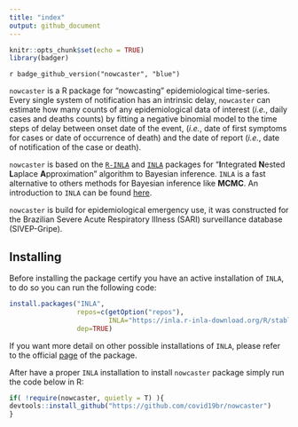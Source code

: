 ```yaml
---
title: "index"
output: github_document
---
```


```r
knitr::opts_chunk$set(echo = TRUE)
library(badger)
```

`r badge_github_version("nowcaster", "blue")`
<!-- `r badge_bioc_download("nowcaster", "total", "blue", "total")`  -->
<!-- `r badge_github_actions("covid19br/nowcaster")` -->

`nowcaster` is a R package for “nowcasting” epidemiological time-series.
Every single system of notification has an intrinsic delay, `nowcaster`
can estimate how many counts of any epidemiological data of interest
(*i.e.*, daily cases and deaths counts) by fitting a negative binomial
model to the time steps of delay between onset date of the event,
(*i.e.*, date of first symptoms for cases or date of occurrence of
death) and the date of report (*i.e.*, date of notification of the case
or death).

`nowcaster` is based on the
[`R-INLA`](https://www.r-inla.org/download-install)
and
[`INLA`](https://inla.r-inla-download.org/r-inla.org/doc/inla-manual/inla-manual.pdf)
packages for “**I**ntegrated **N**ested **L**aplace **A**pproximation”
algorithm to Bayesian inference. `INLA` is a fast alternative to others
methods for Bayesian inference like **MCMC**. An introduction to `INLA`
can be found
[here](https://becarioprecario.bitbucket.io/inla-gitbook/index.html).

`nowcaster` is build for epidemiological emergency use, it was
constructed for the Brazilian Severe Acute Respiratory Illness (SARI)
surveillance database (SIVEP-Gripe).

## Installing

Before installing the package certify you have an active installation of `INLA`, 
to do so you can run the following code:

```r
install.packages("INLA",
                 repos=c(getOption("repos"),
                         INLA="https://inla.r-inla-download.org/R/stable"), 
                 dep=TRUE)
```

If you want more detail on other possible installations of `INLA`, please refer to the official [page](https://www.r-inla.org/download-install) of the package.

After have a proper `INLA` installation to install `nowcaster` package simply run the code below in R:

```r
if( !require(nowcaster, quietly = T) ){
devtools::install_github("https://github.com/covid19br/nowcaster")
}
```
